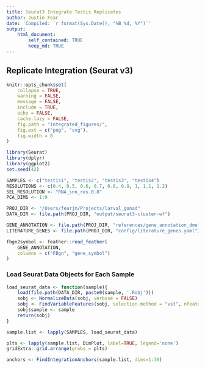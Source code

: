 ```yaml
---
title: Seurat3 Integrate Testis Replicates
author: Justin Fear
date: 'Compiled: `r format(Sys.Date(), "%B %d, %Y")`'
output: 
    html_document:
        self_contained: TRUE
        keep_md: TRUE
---
```


## Replicate Integration (Seurat v3)

```r
knitr::opts_chunk$set(
    collapse = TRUE,
    warning = FALSE,
    message = FALSE,
    include = TRUE,
    echo = FALSE,
    cache.lazy = FALSE,
    fig.path = "integrated_figures/",
    fig.ext = c("png", "svg"),
    fig.width = 8
)
```

```r
library(Seurat)
library(dplyr)
library(ggplot2)
set.seed(42)
```

```r
SAMPLES <- c("testis1", "testis2", "testis3", "testis4")
RESOLUTIONS <- c(0.4, 0.5, 0.6, 0.7, 0.8, 0.9, 1, 1.1, 1.2)
SEL_RESOLUTION <- "RNA_snn_res.0.8"
PCA_DIMS <- 1:9

PROJ_DIR <- "/Users/fearjm/Projects/larval_gonad"
DATA_DIR <- file.path(PROJ_DIR, "output/seurat3-cluster-wf")

GENE_ANNOTATION <- file.path(PROJ_DIR, "references/gene_annotation_dmel_r6-24.feather")
LITERATURE_GENES <- file.path(PROJ_DIR, "config/literature_genes.yaml")
```

```r
fbgn2symbol <- feather::read_feather(
    GENE_ANNOTATION,
    columns = c("FBgn", "gene_symbol")
)
```

### Load Seurat Data Objects for Each Sample

```r
load_seurat_data <- function(sample){
    load(file.path(DATA_DIR, paste0(sample, '.Robj')))
    sobj <- NormalizeData(sobj, verbose = FALSE)
    sobj <- FindVariableFeatures(sobj, selection.method = "vst", nfeatures = 2000, verbose = FALSE)
    sobj$sample <- sample
    return(sobj)
}

sample.list <- lapply(SAMPLES, load_seurat_data)
```

```r
plts <- lapply(sample.list, DimPlot, label=TRUE, legend='none')
gridExtra::grid.arrange(grobs = plts)
```


```r
anchors <- FindIntegrationAnchors(sample.list, dims=1:30)
```




